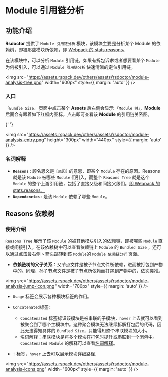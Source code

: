 # Module 引用链分析

## 功能介绍

**Rsdoctor** 提供了 `Module 引用链分析` 模块，该模块主要是分析某个 Module 的依赖树，即被那些模块所依赖，即 [Webpack 的 stats.reasons](https://webpack.js.org/configuration/stats/#statsreasons)。

在该模块中，可以分析 `Module` 引用链，如果有拆包诉求或者想要看某个 `Module` 为何被引入，可以通过 `Module 引用链分析` 快速清晰的定位引用链。

<img
  src="https://assets.rspack.dev/others/assets/rsdoctor/module-analysis-tree.png"
  width="600px"
  style={{ margin: 'auto' }}
/>

### 入口

`「Bundle Size」` 页面中点击某个 **Assets** 后右侧会显示 `「Module 树」`，**Module** 后面会有跟着如下红框内图标，点击即可查看该 **Module** 的引用链关系图。

{' '}

<img
  src="https://assets.rspack.dev/others/assets/rsdoctor/module-analysis-entry.png"
  height="300px"
  width="440px"
  style={{ margin: 'auto' }}
/>

### 名词解释

- **`Reasons`** : 顾名思义是 `[原因]` 的意思，即某个 `Module` 存在的原因。Reasons 就是该 `Module` 被哪些 `Module` 们引入，而整个 `Reasons Tree` 就是这个 `Module` 的整个上游引用链，包括了直接父级和间接父级们。[即 Webpack 的 stats.reasons。](https://webpack.js.org/configuration/stats/#statsreasons)
- **`Dependencies`** : 是该 `Module` 依赖了哪些 `Module`。

## Reasons 依赖树

### 使用介绍

`Reasons Tree` 展示了该 `Module` 的被其他模块引入的依赖链，即被哪些 `Module` 直接或间接引入。在该依赖树中可以查看依赖链上 `Module` 的 `Bundled Size` ，还可以通过点击最右侧 `>` 箭头跳转到该 `Module`的 `Module 依赖链分析` 页面。

- **依赖链树的父子关系**：父节点文件是被子节点文件所依赖，进而被打包到产物中的。同理，孙子节点文件是被子节点所依赖而打包到产物中的，依次类推。

<img
  src="https://assets.rspack.dev/others/assets/rsdoctor/module-analysis-jump-icon.png"
  width="700px"
  style={{ margin: 'auto' }}
/>

- `Usage` 标签会展示各种模块标签的作用。

- `Concatenated`标签:

  - `Concatenated` 标签标识该模块是被串联的子模块，`hover` 上去就可以看到被聚合到了哪个主模块中。这种聚合模块无法继续拆解打包后的代码，因此无法得知具体的 `Bundled Size`，只能得知整个串联模块的大小。
  - 名词解释：串联模块是将多个模块在打包时提升或串联到一个闭包中。 `Concatenated Module` 的解释可以查看[名词解释](guide/usage/bundle-size#%E5%90%8D%E8%AF%8D%E8%A7%A3%E9%87%8A)。

- `!` 标签，`hover` 上去可以展示模块详细路径.

<img
  src="https://assets.rspack.dev/others/assets/rsdoctor/module-analysis-icons.png"
  width="600px"
  style={{ margin: 'auto' }}
/>
